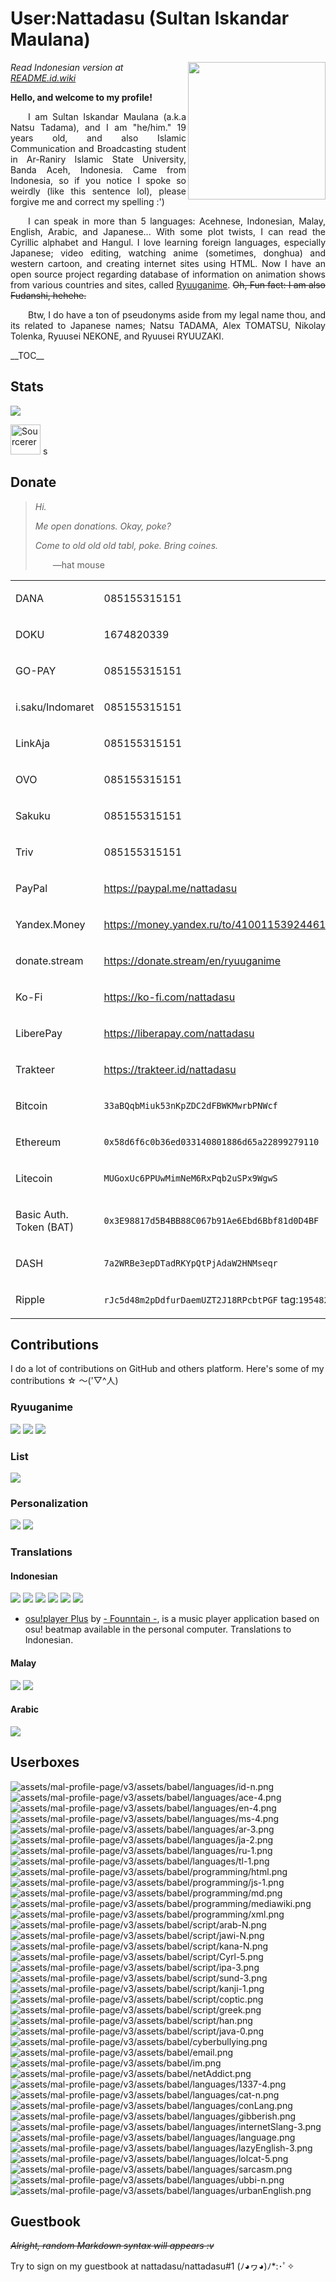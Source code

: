 = User:Nattadasu (Sultan Iskandar Maulana) =
<img src="assets/readmeAssets/natsuTadamaGlasses.jpg" align="right" width="220" />
''Read Indonesian version at [[README.id.wiki]]''

'''Hello, and welcome to my profile!'''

<div align="justify">  I am Sultan Iskandar Maulana (a.k.a Natsu Tadama), and I am "he/him." 19 years old, and also Islamic Communication and Broadcasting student in Ar-Raniry Islamic State University, Banda Aceh, Indonesia. Came from Indonesia, so if you notice I spoke so weirdly (like this sentence lol), please forgive me and correct my spelling :')</div>

<div align="justify">  I can speak in more than 5 languages: Acehnese, Indonesian, Malay, English, Arabic, and Japanese... With some plot twists, I can read the Cyrillic alphabet and Hangul. I love learning foreign languages, especially Japanese; video editing, watching anime (sometimes, donghua) and western cartoon, and creating internet sites using HTML. Now I have an open source project regarding database of information on animation shows from various countries and sites, called [https://github.com/ryuuganime Ryuuganime]. <del>Oh, Fun fact: I am also Fudanshi, hehehe.</del></div>

<div align="justify">  Btw, I do have a ton of pseudonyms aside from my legal name thou, and its related to Japanese names; Natsu TADAMA, Alex TOMATSU, Nikolay Tolenka, Ryuusei NEKONE, and Ryuusei RYUUZAKI.</div>

__TOC__

== Stats ==
<img src="https://github-readme-stats.vercel.app/api?username=nattadasu&show_icons=true" />

<a href="https://sourcerer.io/nattadasu"><img src="https://sourcerer.io/icons/logo-sharing.svg"height="48px" alt="Sourcerer"></a> s<a href="https://sourcerer.io/nattadasu"><img src="https://img.shields.io/badge/HTML-277%20commits-orange.svg" alt=""></a> <a href="https://sourcerer.io/nattadasu"><img src="https://img.shields.io/badge/CSS-33%20commits-orange.svg" alt=""></a> <a href="https://sourcerer.io/nattadasu"><img src="https://img.shields.io/badge/JavaScript-27%20commits-orange.svg" alt=""></a> <a href="https://sourcerer.io/nattadasu"><img src="https://img.shields.io/badge/TypeScript-18%20commits-orange.svg" alt=""></a>

== Donate ==
<blockquote>''Hi.''

''Me open donations. Okay, poke?''

''Come to old old old tabl, poke. Bring coines.''

  —hat mouse</blockquote>

{|
|DANA
|085155315151
|-
|DOKU
|1674820339
|-
|GO-PAY
|085155315151
|-
|i.saku/Indomaret
|085155315151
|-
|LinkAja
|085155315151
|-
|OVO
|085155315151
|-
|Sakuku
|085155315151
|-
|Triv
|085155315151
|-
|PayPal
|https://paypal.me/nattadasu
|-
|Yandex.Money
|https://money.yandex.ru/to/4100115392446184
|-
|donate.stream
|https://donate.stream/en/ryuuganime
|-
|Ko-Fi
|https://ko-fi.com/nattadasu
|-
|LiberePay
|https://liberapay.com/nattadasu
|-
|Trakteer
|https://trakteer.id/nattadasu
|-
|Bitcoin
|<code>33aBQqbMiuk53nKpZDC2dFBWKMwrbPNWcf</code>
|-
|Ethereum
|<code>0x58d6f6c0b36ed033140801886d65a22899279110</code>
|-
|Litecoin
|<code>MUGoxUc6PPUwMimNeM6RxPqb2uSPx9WgwS</code>
|-
|Basic Auth. Token (BAT)
|<code>0x3E98817d5B4BB88C067b91Ae6Ebd6Bbf81d0D4BF</code>
|-
|DASH
|<code>7a2WRBe3epDTadRKYpQtPjAdaW2HNMseqr</code>
|-
|Ripple
|<code>rJc5d48m2pDdfurDaemUZT2J18RPcbtPGF</code> tag:<code>195482</code>
|}

== Contributions ==
I do a lot of contributions on GitHub and others platform. Here's some of my contributions ☆ ～('▽^人)

=== Ryuuganime ===
<a href="https://github.com/ryuuganime/Ryuuganime"><img src="https://github-readme-stats.vercel.app/api/pin/?username=ryuuganime&repo=Ryuuganime" /></a> <a href="https://github.com/ryuuganime/ryuuganime-db"><img src="https://github-readme-stats.vercel.app/api/pin/?username=ryuuganime&repo=ryuuganime-db" /></a> <a href="https://github.com/ryuuganime/animanga-wordlist"><img src="https://github-readme-stats.vercel.app/api/pin/?username=ryuuganime&repo=animanga-wordlist" /></a> 

=== List ===
<a href="https://github.com/otakulogy/anime-streaming"><img src="https://github-readme-stats.vercel.app/api/pin/?username=otakulogy&repo=anime-streaming&show_owner=true" /></a> 

=== Personalization ===
<a href="https://github.com/nattadasu/mal-blockquote-template"><img src="https://github-readme-stats.vercel.app/api/pin/?username=nattadasu&repo=mal-blockquote-template" /></a> <a href="https://github.com/PKief/vscode-material-icon-theme"><img src="https://github-readme-stats.vercel.app/api/pin/?username=PKief&repo=vscode-material-icon-theme&show_owner=true" /></a> 

=== Translations ===
==== Indonesian ====
<a href="https://github.com/MALSync/MALSync"><img src="https://github-readme-stats.vercel.app/api/pin/?username=MALSync&repo=MALSync&show_owner=true" /></a> <a href="https://github.com/NicoAiko/mikazuki"><img src="https://github-readme-stats.vercel.app/api/pin/?username=NicoAiko&repo=mikazuki&show_owner=true" /></a> <a href="https://github.com/hummingbird-me/hummingbird-client"><img src="https://github-readme-stats.vercel.app/api/pin/?username=hummingbird-me&repo=hummingbird-client&show_owner=true" /></a> <a href="https://github.com/Zenrac/Watora"><img src="https://github-readme-stats.vercel.app/api/pin/?username=Zenrac&repo=Watora&show_owner=true" /></a> <a href="https://github.com/ContributorCovenant/contributor_covenant"><img src="https://github-readme-stats.vercel.app/api/pin/?username=ContributorCovenant&repo=contributor_covenant&show_owner=true" /></a> <a href="https://github.com/ytmdesktop/ytmdesktop"><img src="https://github-readme-stats.vercel.app/api/pin/?username=ytmdesktop&repo=ytmdesktop" /></a> 

* [https://osu.ppy.sh/community/forums/topics/660418 osu!player Plus] by [https://osu.ppy.sh/users/5105217 - Founntain -], is a music player application based on osu! beatmap available in the personal computer. Translations to Indonesian.

==== Malay ====
<a href="https://github.com/MALSync/MALSync"><img src="https://github-readme-stats.vercel.app/api/pin/?username=MALSync&repo=MALSync&show_owner=true" /></a> <a href="https://github.com/NicoAiko/mikazuki"><img src="https://github-readme-stats.vercel.app/api/pin/?username=NicoAiko&repo=mikazuki&show_owner=true" /></a> 

==== Arabic ====
<a href="https://github.com/NicoAiko/mikazuki"><img src="https://github-readme-stats.vercel.app/api/pin/?username=NicoAiko&repo=mikazuki&show_owner=true" /></a> 

== Userboxes ==
[[File:assets/mal-profile-page/v3/assets/babel/languages/id-n.png]] [[File:assets/mal-profile-page/v3/assets/babel/languages/ace-4.png]] [[File:assets/mal-profile-page/v3/assets/babel/languages/en-4.png]] [[File:assets/mal-profile-page/v3/assets/babel/languages/ms-4.png]] [[File:assets/mal-profile-page/v3/assets/babel/languages/ar-3.png]] [[File:assets/mal-profile-page/v3/assets/babel/languages/ja-2.png]] [[File:assets/mal-profile-page/v3/assets/babel/languages/ru-1.png]] [[File:assets/mal-profile-page/v3/assets/babel/languages/tl-1.png]] [[File:assets/mal-profile-page/v3/assets/babel/programming/html.png]] [[File:assets/mal-profile-page/v3/assets/babel/programming/js-1.png]] [[File:assets/mal-profile-page/v3/assets/babel/programming/md.png]] [[File:assets/mal-profile-page/v3/assets/babel/programming/mediawiki.png]] [[File:assets/mal-profile-page/v3/assets/babel/programming/xml.png]] [[File:assets/mal-profile-page/v3/assets/babel/script/arab-N.png]] [[File:assets/mal-profile-page/v3/assets/babel/script/jawi-N.png]] [[File:assets/mal-profile-page/v3/assets/babel/script/kana-N.png]] [[File:assets/mal-profile-page/v3/assets/babel/script/Cyrl-5.png]] [[File:assets/mal-profile-page/v3/assets/babel/script/ipa-3.png]] [[File:assets/mal-profile-page/v3/assets/babel/script/sund-3.png]] [[File:assets/mal-profile-page/v3/assets/babel/script/kanji-1.png]] [[File:assets/mal-profile-page/v3/assets/babel/script/coptic.png]] [[File:assets/mal-profile-page/v3/assets/babel/script/greek.png]] [[File:assets/mal-profile-page/v3/assets/babel/script/han.png]] [[File:assets/mal-profile-page/v3/assets/babel/script/java-0.png]] [[File:assets/mal-profile-page/v3/assets/babel/cyberbullying.png]] [[File:assets/mal-profile-page/v3/assets/babel/email.png]] [[File:assets/mal-profile-page/v3/assets/babel/im.png]] [[File:assets/mal-profile-page/v3/assets/babel/netAddict.png]] [[File:assets/mal-profile-page/v3/assets/babel/languages/1337-4.png]] [[File:assets/mal-profile-page/v3/assets/babel/languages/cat-n.png]] [[File:assets/mal-profile-page/v3/assets/babel/languages/conLang.png]] [[File:assets/mal-profile-page/v3/assets/babel/languages/gibberish.png]] [[File:assets/mal-profile-page/v3/assets/babel/languages/internetSlang-3.png]] [[File:assets/mal-profile-page/v3/assets/babel/languages/language.png]] [[File:assets/mal-profile-page/v3/assets/babel/languages/lazyEnglish-3.png]] [[File:assets/mal-profile-page/v3/assets/babel/languages/lolcat-5.png]] [[File:assets/mal-profile-page/v3/assets/babel/languages/sarcasm.png]] [[File:assets/mal-profile-page/v3/assets/babel/languages/ubbi-n.png]] [[File:assets/mal-profile-page/v3/assets/babel/languages/urbanEnglish.png]]

== Guestbook ==
<del>''Alright, random Markdown syntax will appears :v''</del>

Try to sign on my guestbook at nattadasu/nattadasu#1 (ﾉ◕ヮ◕)ﾉ*:･ﾟ✧

<!--START:guestbook-->

<!--END:guestbook-->